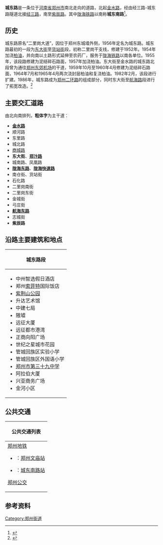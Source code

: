 {{Infobox China Road
|路牌类型 = Zhengzhou
|道路方向 = NS
|中文道路名称 = 城东路
|道路名称拼音 =CHENGDONG LU
|图片 = 20210624 Chengdong Road.jpg
|图片说明 = 
|道路属性 = 城市主干道
|道路总长度 = 
|车速限制 = 
|行车线数量 = 双向4车道
|所在地区 = [[郑州市|郑州市]]
|起点 = [[金水路|金水路]]
|终点 = [[紫辰路|紫辰路]]
|命名缘由= 
|道路旧名= 二里岗大道
|路段主要建筑 = 
}}

'''城东路'''是一条位于[[河南省|河南省]][[郑州市|郑州市]]南北走向的道路，北起[[金水路|金水路]]，经由经三路-城东路隧道北接[[经三路_(郑州)|经三路]]，南至[[紫辰路|紫辰路]]。其中[[陇海铁路|陇海铁路]]以南称'''城东南路'''<ref>{{cite book |author1=《郑州大辞典》编纂委员会 |title=郑州大辞典 |publisher=中州古籍出版社 |location=郑州 |accessdate=2020-07-18}}</ref>。

== 历史 ==
城东路原名“二里岗大道”，因位于郑州东城墙外侧，1956年定名为城东路。城东路最初的一段为[[东大街_(郑州)|东大街]]至[[货站街|货站街]]段，初称二里岗干支线，修建于1952年。1954年加浇[[柏油|柏油]]，并向南以土路形式延伸至农药厂，服务于[[陇海铁路|陇海铁路]]以南各单位。1955年，该段路修建为泥结碎石路面，1957年加浇柏油。东大街至金水路的城东路北段曾为通往[[郑州东郊机场|郑州东郊机场]]的干道，1959年10月至1960年4月修建为泥结碎石路面，1964年7月和1965年4月两次浇封层柏油和复浇柏油。1982年2月，该段进行扩建。1986年，城东路成为[[郑州二环路|郑州二环路]]的组成部分，同时东大街至[[航海路|航海路]]段进行了拓宽改造。<ref name=zzsz>{{cite book |author1=郑州市地方志编纂委员会 |title=郑州市志 - 第3分册 |publisher=中州古籍出版社 |location=郑州 |accessdate=2020-07-18}}</ref>

== 主要交汇道路 ==
由北向南排列，'''粗体字'''为主干道：
* '''[[金水路|金水路]]'''
* 顺河路
* 东里路
* 城北路
* [[商城路|商城路]]
* '''东大街'''、'''[[郑汴路|郑汴路]]'''
* 城南路、凤凰路
* '''[[陇海路_(郑州)|陇海东路]]'''、'''[[陇海快速路|陇海快速路]]'''
* 南仓街、货站街
* 石化路
* 二里岗南街
* 二里岗东街
* 金城街
* 弓庄街
* '''[[航海路|航海东路]]'''
* 志城街
* '''紫辰路'''

== 沿路主要建筑和地点 ==
{|class=wikitable
!style="width:70px" colspan=2|城东路段
!城东南路段
|-
|align=left colspan=2|
* 中州智选假日酒店
* 郑州[[索菲特酒店|索菲特]]国际饭店
* [[紫荆山公园|紫荆山公园]]
* 升达艺术馆
* 中建七局
* 隞墟
* 远征大厦
* 远征都市港湾
* 正商向阳广场
* 世纪之星城市花园
* 管城回族区实验小学
* 管城回族区外国语小学
* [[郑州市第三十九中学|郑州市第三十九中学]]
* 阿拉伯大厦
* 兴亚商务广场
* 金河小区
|
* 河南省农资储运公司
* 郑州兰博尔科技有限公司（原郑州农药厂）
* 隆达小区
* 正商佳仕阁
* 紫藤苑
* 金锣湾鸿福园
* 郑州市管城回族区人民法院
* 河南一建集团
* 城东路航海路小区
* 康居东瑞佳苑
* 中储社区
* 中国储运郑州物流中心
* 时代骏庭
|}

== 公共交通 ==
{| class="mw-collapsible mw-collapsed wikitable" style="margin: 0 auto; width: auto;" 
! 公共交通列表
|-
|
;[[郑州地铁|郑州地铁]]
*{{郑州地铁路线标志|3|short}}：[[郑州文庙站|郑州文庙站]]
*{{郑州地铁路线标志|5|short}}：[[城东南路站|城东南路站]]
;[[郑州公交|郑州公交]]
{{郑州公交路线简单列表|width=98%|header=途径公交线路一览|3|80|89|93|199|285|B1|B17|S118|S162|S166|游51支|Y29}}
|}

== 参考资料 ==
{{reflist}}
{{郑州主要道路}}
[[Category:郑州街道|Category:郑州街道]]